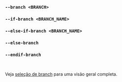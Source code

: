 ### `--branch <BRANCH>`
### `--if-branch <BRANCH_NAME>`
### `--else-if-branch <BRANCH_NAME>`
### `--else-branch`
### `--endif-branch`

<br />

Veja [seleção de branch](/pt/docs/explanation/branch-selection/) para uma visão geral completa.